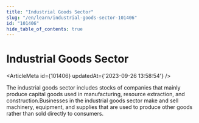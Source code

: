 ```yaml
---
title: "Industrial Goods Sector"
slug: "/en/learn/industrial-goods-sector-101406"
id: "101406"
hide_table_of_contents: true
---
```



# Industrial Goods Sector

<ArticleMeta id={101406} updatedAt={'2023-09-26 13:58:54'} />
<div className='border-solid border-b border-t-0 my-4 border-[var(--ifm-color-gray-300)]' />

The industrial goods sector includes stocks of companies that mainly produce capital goods used in manufacturing, resource extraction, and construction.Businesses in the industrial goods sector make and sell machinery, equipment, and supplies that are used to produce other goods rather than sold directly to consumers.
